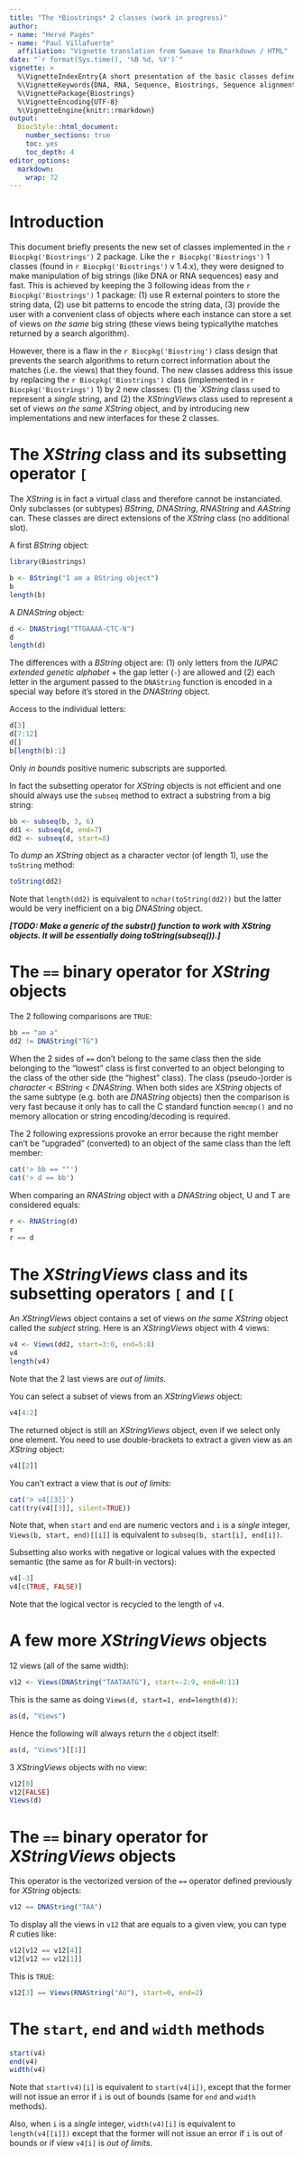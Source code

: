 ```yaml
---
title: "The *Biostrings* 2 classes (work in progress)"
author: 
- name: "Hervé Pagès"
- name: "Paul Villafuerte"
  affiliation: "Vignette translation from Sweave to Rmarkdown / HTML"
date: "`r format(Sys.time(), '%B %d, %Y')`"
vignette: >
  %\VignetteIndexEntry{A short presentation of the basic classes defined in Biostrings 2}
  %\VignetteKeywords{DNA, RNA, Sequence, Biostrings, Sequence alignment}
  %\VignettePackage{Biostrings}
  %\VignetteEncoding{UTF-8}
  %\VignetteEngine{knitr::rmarkdown}
output:
  BiocStyle::html_document:
    number_sections: true
    toc: yes
    toc_depth: 4
editor_options: 
  markdown:   
    wrap: 72 
---
```

  
# Introduction

This document briefly presents the new set of classes implemented in the
`r Biocpkg('Biostrings')` 2 package. Like the `r Biocpkg('Biostrings')` 
1 classes (found in `r Biocpkg('Biostrings')` v 1.4.x), they were designed to make manipulation of big
strings (like DNA or RNA sequences) easy and fast. This is achieved by
keeping the 3 following ideas from the `r Biocpkg('Biostrings')` 1 package: (1) use R
external pointers to store the string data, (2) use bit patterns to
encode the string data, (3) provide the user with a convenient class of
objects where each instance can store a set of views *on the same* big
string (these views being typicallythe matches returned by a search
algorithm).

However, there is a flaw in the `r Biocpkg('Biostring')` class design that prevents
the search algorithms to return correct information about the matches
(i.e. the views) that they found. The new classes address this issue by
replacing the `r Biocpkg('Biostrings')` class (implemented in `r Biocpkg('Biostrings')` 1) by 2 new
classes: (1) the `*XString* class used to represent a *single* string,
and (2) the *XStringViews* class used to represent a set of views *on
the same* *XString* object, and by introducing new implementations and 
new interfaces for these 2 classes.

# The *XString* class and its subsetting operator `[`

The *XString* is in fact a virtual class and therefore cannot be
instanciated. Only subclasses (or subtypes) *BString*, *DNAString*,
*RNAString* and *AAString* can. These classes are direct extensions of
the *XString* class (no additional slot).

A first *BString* object:

```r
library(Biostrings)
```

```r
b <- BString("I am a BString object")
b
length(b)
```

A *DNAString* object:

```r
d <- DNAString("TTGAAAA-CTC-N")
d
length(d)
```

The differences with a *BString* object are: (1) only letters from the
*IUPAC extended genetic alphabet* + the gap letter (`-`) are allowed and
(2) each letter in the argument passed to the `DNAString` function is
encoded in a special way before it's stored in the *DNAString* object.

Access to the individual letters:

```r
d[3]
d[7:12]
d[]
b[length(b):1]
```

Only *in bounds* positive numeric subscripts are supported.

In fact the subsetting operator for *XString* objects is not efficient
and one should always use the `subseq` method to extract a substring
from a big string:

```r
bb <- subseq(b, 3, 6)
dd1 <- subseq(d, end=7)
dd2 <- subseq(d, start=8)
```

To *dump* an *XString* object as a character vector (of length 1), use
the `toString` method:

```r
toString(dd2)
```

Note that `length(dd2)` is equivalent to `nchar(toString(dd2))` but the
latter would be very inefficient on a big *DNAString* object.

_**[TODO: Make a generic of the substr() function to work with XString
objects. It will be essentially doing toString(subseq()).]**_

# The `==` binary operator for *XString* objects

The 2 following comparisons are `TRUE`:

```r
bb == "am a"
dd2 != DNAString("TG")
```

When the 2 sides of `==` don't belong to the same class then the side
belonging to the "lowest" class is first converted to an object
belonging to the class of the other side (the "highest" class). The
class (pseudo-)order is *character* \< *BString* \< *DNAString*. When
both sides are *XString* objects of the same subtype (e.g. both are
*DNAString* objects) then the comparison is very fast because it only
has to call the C standard function `memcmp()` and no memory allocation
or string encoding/decoding is required.

The 2 following expressions provoke an error because the right member
can't be "upgraded" (converted) to an object of the same class than the
left member:

```r
cat('> bb == ""')
cat('> d == bb')
```

When comparing an *RNAString* object with a *DNAString* object, U and T
are considered equals:

```r
r <- RNAString(d)
r
r == d
```

# The *XStringViews* class and its subsetting operators `[` and `[[`

An *XStringViews* object contains a set of views *on the same* *XString*
object called the *subject* string. Here is an *XStringViews* object
with 4 views:

```r
v4 <- Views(dd2, start=3:0, end=5:8)
v4
length(v4)
```

Note that the 2 last views are *out of limits*.

You can select a subset of views from an *XStringViews* object:

```r
v4[4:2]
```

The returned object is still an *XStringViews* object, even if we select
only one element. You need to use double-brackets to extract a given
view as an *XString* object:

```r
v4[[2]]
```

You can't extract a view that is *out of limits*:

```r
cat('> v4[[3]]')
cat(try(v4[[3]], silent=TRUE))
```

Note that, when `start` and `end` are numeric vectors and `i` is a
*single* integer, `Views(b, start, end)[[i]]` is equivalent to
`subseq(b, start[i], end[i])`.

Subsetting also works with negative or logical values with the expected
semantic (the same as for $R$ built-in vectors):

```r
v4[-3]
v4[c(TRUE, FALSE)]
```

Note that the logical vector is recycled to the length of `v4`.

# A few more *XStringViews* objects

12 views (all of the same width):

```r
v12 <- Views(DNAString("TAATAATG"), start=-2:9, end=0:11)
```

This is the same as doing `Views(d, start=1, end=length(d))`:

```r
as(d, "Views")
```

Hence the following will always return the `d` object itself:

```r
as(d, "Views")[[1]]
```

3 *XStringViews* objects with no view:

```r
v12[0]
v12[FALSE]
Views(d)
```

# The `==` binary operator for *XStringViews* objects

This operator is the vectorized version of the `==` operator defined
previously for *XString* objects:

```r
v12 == DNAString("TAA")
```

To display all the views in `v12` that are equals to a given view, you
can type $R$ cuties like:

```r
v12[v12 == v12[4]]
v12[v12 == v12[1]]
```

This is `TRUE`:

```r
v12[3] == Views(RNAString("AU"), start=0, end=2)
```

# The `start`, `end` and `width` methods

```r
start(v4)
end(v4)
width(v4)
```

Note that `start(v4)[i]` is equivalent to `start(v4[i])`, except that
the former will not issue an error if `i` is out of bounds (same for
`end` and `width` methods).

Also, when `i` is a *single* integer, `width(v4)[i]` is equivalent to
`length(v4[[i]])` except that the former will not issue an error if `i`
is out of bounds or if view `v4[i]` is *out of limits*.

